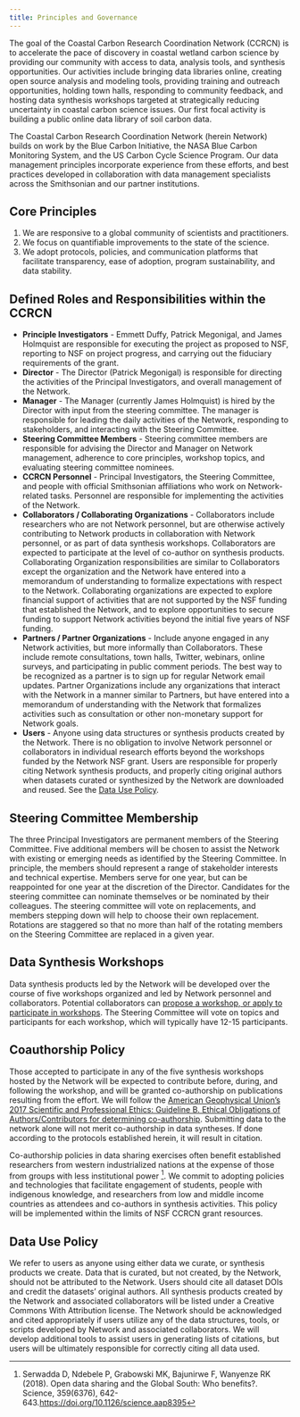 ```yaml
---
title: Principles and Governance
---
```


The goal of the Coastal Carbon Research Coordination Network (CCRCN) is to accelerate the pace of discovery in coastal wetland carbon science by providing our community with access to data, analysis tools, and synthesis opportunities. Our activities include bringing data libraries online, creating open source analysis and modeling tools, providing training and outreach opportunities, holding town halls, responding to community feedback, and hosting data synthesis workshops targeted at strategically reducing uncertainty in coastal carbon science issues. Our first focal activity is building a public online data library of soil carbon data.

The Coastal Carbon Research Coordination Network (herein Network) builds on work by the Blue Carbon Initiative, the NASA Blue Carbon Monitoring System, and the US Carbon Cycle Science Program. Our data management principles incorporate experience from these efforts, and best practices developed in collaboration with data management specialists across the Smithsonian and our partner institutions.

## Core Principles

1. We are responsive to a global community of scientists and practitioners.
2. We focus on quantifiable improvements to the state of the science.
3. We adopt protocols, policies, and communication platforms that facilitate transparency, ease of adoption, program sustainability, and data stability.

## Defined Roles and Responsibilities within the CCRCN

* **Principle Investigators** - Emmett Duffy, Patrick Megonigal, and James Holmquist are responsible for executing the project as proposed to NSF, reporting to NSF on project progress, and carrying out the fiduciary requirements of the grant.
* **Director** - The Director (Patrick Megonigal) is responsible for directing the activities of the Principal Investigators, and overall management of the Network.
* **Manager** - The Manager (currently James Holmquist) is hired by the Director with input from the steering committee. The manager is responsible for leading the daily activities of the Network, responding to stakeholders, and interacting with the Steering Committee. 
* **Steering Committee Members** - Steering committee members are responsible for advising the Director and Manager on Network management, adherence to core principles, workshop topics, and evaluating steering committee nominees.
* **CCRCN Personnel** - Principal Investigators, the Steering Committee, and people with official Smithsonian affiliations who work on Network-related tasks. Personnel are responsible for implementing the activities of the Network.
* **Collaborators / Collaborating Organizations** - Collaborators include researchers who are not Network personnel, but are otherwise actively contributing to Network products in collaboration with Network personnel, or as part of data synthesis workshops. Collaborators are expected to participate at the level of co-author on synthesis products. Collaborating Organization responsibilities are similar to Collaborators except the organization and the Network have entered into a memorandum of understanding to formalize expectations with respect to the Network. Collaborating organizations are expected to explore financial support of activities that are not supported by the NSF funding that established the Network, and to explore opportunities to secure funding to support Network activities beyond the initial five years of NSF funding.
* **Partners / Partner Organizations** - Include anyone engaged in any Network activities, but more informally than Collaborators. These include remote consultations, town halls, Twitter, webinars, online surveys, and participating in public comment periods. The best way to be recognized as a partner is to sign up for regular Network email updates. Partner Organizations include any organizations that interact with the Network in a manner similar to Partners, but have entered into a memorandum of understanding with the Network that formalizes activities such as consultation or other non-monetary support for Network goals.
* **Users** - Anyone using data structures or synthesis products created by the Network. There is no obligation to involve Network personnel or collaborators in individual research efforts beyond the workshops funded by the Network NSF grant. Users are responsible for properly citing Network synthesis products, and properly citing original authors when datasets curated or synthesized by the Network are downloaded and reused. See the [Data Use Policy](#data-use-policy).  

## Steering Committee Membership

The three Principal Investigators are permanent members of the Steering Committee. Five additional members will be chosen to assist the Network with existing or emerging needs as identified by the Steering Committee. In principle, the members should represent a range of stakeholder interests and technical expertise. Members serve for one year, but can be reappointed for one year at the discretion of the Director. Candidates for the steering committee can nominate themselves or be nominated by their colleagues. The steering committee will vote on replacements, and members stepping down will help to choose their own replacement. Rotations are staggered so that no more than half of the rotating members on the Steering Committee are replaced in a given year.

## Data Synthesis Workshops

Data synthesis products led by the Network will be developed over the course of five workshops organized and led by Network personnel and collaborators. Potential collaborators can [propose a workshop, or apply to participate in workshops](https://serc.si.edu/coastalcarbon/working-group-application). The Steering Committee will vote on topics and participants for each workshop, which will typically have 12-15 participants.

## Coauthorship Policy

Those accepted to participate in any of the five synthesis workshops hosted by the Network will be expected to contribute before, during, and following the workshop, and will be granted co-authorship on publications resulting from the effort. We will follow the [American Geophysical Union's 2017 Scientific and Professional Ethics: Guideline B. Ethical Obligations of Authors/Contributors for determining co-authorship](https://harassment.agu.org/files/2017/08/ScientificIntegrityandProfessionalEthics_25August2017.pdf). Submitting data to the network alone will not merit co-authorship in data syntheses. If done according to the protocols established herein, it will result in citation.

Co-authorship policies in data sharing exercises often benefit established researchers from western industrialized nations at the expense of those from groups with less institutional power [^1]. We commit to adopting policies and technologies that facilitate engagement of students, people with indigenous knowledge, and researchers from low and middle income countries as attendees and co-authors in synthesis activities. This policy will be implemented within the limits of NSF CCRCN grant resources.

## Data Use Policy

We refer to users as anyone using either data we curate, or synthesis products we create. Data that is curated, but not created, by the Network, should not be attributed to the Network. Users should cite all dataset DOIs and credit the datasets' original authors. All synthesis products created by the Network and associated collaborators will be listed under a Creative Commons With Attribution license. The Network should be acknowledged and cited appropriately if users utilize any of the data structures, tools, or scripts developed by Network and associated collaborators. We will develop additional tools to assist users in generating lists of citations, but users will be ultimately responsible for correctly citing all data used.

[^1]: Serwadda D, Ndebele P, Grabowski MK, Bajunirwe F, Wanyenze RK (2018). Open data sharing and the Global South: Who benefits?. Science, 359(6376), 642-643.[https://doi.org/10.1126/science.aap8395](https://doi.org/10.1126/science.aap8395)